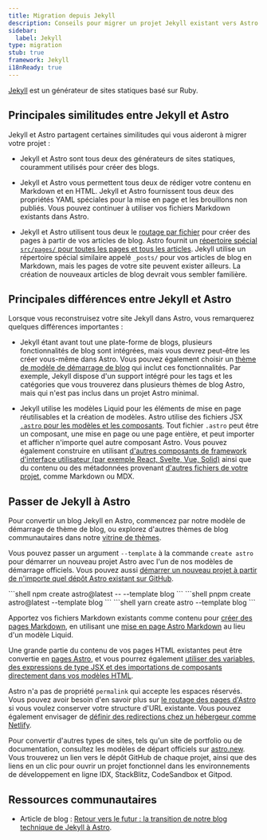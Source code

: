 ```yaml
---
title: Migration depuis Jekyll
description: Conseils pour migrer un projet Jekyll existant vers Astro
sidebar:
  label: Jekyll
type: migration
stub: true
framework: Jekyll
i18nReady: true
---
```



[Jekyll](https://jekyllrb.com) est un générateur de sites statiques basé sur Ruby.

## Principales similitudes entre Jekyll et Astro

Jekyll et Astro partagent certaines similitudes qui vous aideront à migrer votre projet :

- Jekyll et Astro sont tous deux des générateurs de sites statiques, couramment utilisés pour créer des blogs.

- Jekyll et Astro vous permettent tous deux de rédiger votre contenu en Markdown et en HTML. Jekyll et Astro fournissent tous deux des propriétés YAML spéciales pour la mise en page et les brouillons non publiés. Vous pouvez continuer à utiliser vos fichiers Markdown existants dans Astro.

- Jekyll et Astro utilisent tous deux le [routage par fichier](/fr/guides/routing/) pour créer des pages à partir de vos articles de blog. Astro fournit un [répertoire spécial `src/pages/` pour toutes les pages et tous les articles](/fr/basics/project-structure/#srcpages). Jekyll utilise un répertoire spécial similaire appelé `_posts/` pour vos articles de blog en Markdown, mais les pages de votre site peuvent exister ailleurs. La création de nouveaux articles de blog devrait vous sembler familière.


## Principales différences entre Jekyll et Astro

Lorsque vous reconstruisez votre site Jekyll dans Astro, vous remarquerez quelques différences importantes :

- Jekyll étant avant tout une plate-forme de blogs, plusieurs fonctionnalités de blog sont intégrées, mais vous devrez peut-être les créer vous-même dans Astro. Vous pouvez également choisir un [thème de modèle de démarrage de blog](https://astro.build/themes?search=&categories%5B%5D=blog) qui inclut ces fonctionnalités. Par exemple, Jekyll dispose d'un support intégré pour les tags et les catégories que vous trouverez dans plusieurs thèmes de blog Astro, mais qui n'est pas inclus dans un projet Astro minimal.

- Jekyll utilise les modèles Liquid pour les éléments de mise en page réutilisables et la création de modèles. Astro utilise des fichiers JSX [`.astro` pour les modèles et les composants](/fr/basics/astro-components/). Tout fichier `.astro` peut être un composant, une mise en page ou une page entière, et peut importer et afficher n'importe quel autre composant Astro. Vous pouvez également construire en utilisant [d'autres composants de framework d'interface utilisateur (par exemple React, Svelte, Vue, Solid)](/fr/guides/framework-components/) ainsi que du contenu ou des métadonnées provenant [d'autres fichiers de votre projet](/fr/guides/imports/), comme Markdown ou MDX.


## Passer de Jekyll à Astro

Pour convertir un blog Jekyll en Astro, commencez par notre modèle de démarrage de thème de blog, ou explorez d'autres thèmes de blog communautaires dans notre [vitrine de thèmes](https://astro.build/themes/).

Vous pouvez passer un argument `--template` à la commande `create astro` pour démarrer un nouveau projet Astro avec l'un de nos modèles de démarrage officiels. Vous pouvez aussi [démarrer un nouveau projet à partir de n'importe quel dépôt Astro existant sur GitHub](/fr/install-and-setup/#utiliser-un-thème-ou-un-modèle-de-démarrage).

  <PackageManagerTabs>
    <Fragment slot="npm">
    ```shell
    npm create astro@latest -- --template blog
    ```
    </Fragment>
    <Fragment slot="pnpm">
    ```shell
    pnpm create astro@latest --template blog
    ```
    </Fragment>
    <Fragment slot="yarn">
    ```shell
    yarn create astro --template blog
    ```
    </Fragment>
  </PackageManagerTabs>

Apportez vos fichiers Markdown existants comme contenu pour [créer des pages Markdown](/fr/guides/markdown-content/), en utilisant une [mise en page Astro Markdown](/fr/basics/layouts/#mises-en-page-markdown) au lieu d'un modèle Liquid.

Une grande partie du contenu de vos pages HTML existantes peut être convertie en [pages Astro](/fr/basics/astro-pages/), et vous pourrez également [utiliser des variables, des expressions de type JSX et des importations de composants directement dans vos modèles HTML](/fr/reference/astro-syntax/#expressions-type-jsx).

Astro n'a pas de propriété `permalink` qui accepte les espaces réservés. Vous pouvez avoir besoin d'en savoir plus sur [le routage des pages d'Astro](/fr/guides/routing/) si vous voulez conserver votre structure d'URL existante. Vous pouvez également envisager de [définir des redirections chez un hébergeur comme Netlify](https://docs.netlify.com/routing/redirects/).

Pour convertir d'autres types de sites, tels qu'un site de portfolio ou de documentation, consultez les modèles de départ officiels sur [astro.new](https://astro.new). Vous trouverez un lien vers le dépôt GitHub de chaque projet, ainsi que des liens en un clic pour ouvrir un projet fonctionnel dans les environnements de développement en ligne IDX, StackBlitz, CodeSandbox et Gitpod.

## Ressources communautaires

- Article de blog : [Retour vers le futur : la transition de notre blog technique de Jekyll à Astro](https://alasco.tech/2023/09/06/migrating-to-astro/).
